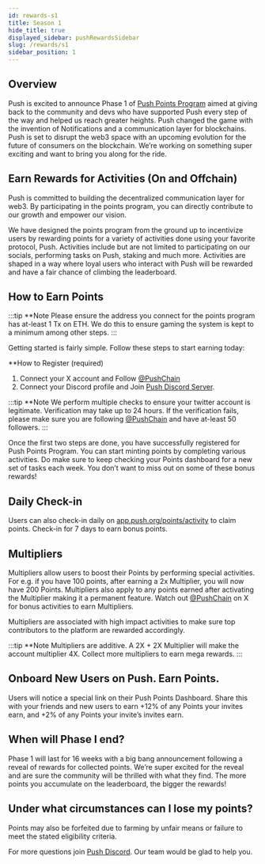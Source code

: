 ```yaml
---
id: rewards-s1
title: Season 1
hide_title: true
displayed_sidebar: pushRewardsSidebar
slug: /rewards/s1
sidebar_position: 1
---
```


## Overview

Push is excited to announce Phase 1 of [Push Points Program](https://app.push.org/points?utm_source=push_blog&utm_medium=referral&utm_campaign=Push+Points&utm_content=docs) aimed at giving back to the community and devs who have supported Push every step of the way and helped us reach greater heights. Push changed the game with the invention of Notifications and a communication layer for blockchains. Push is set to disrupt the web3 space with an upcoming evolution for the future of consumers on the blockchain. We’re working on something super exciting and want to bring you along for the ride.

## Earn Rewards for Activities (On and Offchain)

Push is committed to building the decentralized communication layer for web3. By participating in the points program, you can directly contribute to our growth and empower our vision.

We have designed the points program from the ground up to incentivize users by rewarding points for a variety of activities done using your favorite protocol, Push. Activities include but are not limited to participating on our socials, performing tasks on Push, staking and much more. Activities are shaped in a way where loyal users who interact with Push will be rewarded and have a fair chance of climbing the leaderboard.

## How to Earn Points

:::tip
**Note Please ensure the address you connect for the points program has at-least 1 Tx on ETH. We do this to ensure gaming the system is kept to a minimum among other steps.
:::

Getting started is fairly simple. Follow these steps to start earning today:

**How to Register (required)

1. Connect your X account and Follow [@PushChain](https://x.com/PushChain)
2. Connect your Discord profile and Join [Push Discord Server](https://discord.com/invite/pushprotocol).

:::tip
**Note We perform multiple checks to ensure your twitter account is legitimate. Verification may take up to 24 hours. If the verification fails, please make sure you are following [@PushChain](https://x.com/PushChain) and have at-least 50 followers.
:::

Once the first two steps are done, you have successfully registered for Push Points Program. You can start minting points by completing various activities. Do make sure to keep checking your Points dashboard for a new set of tasks each week. You don’t want to miss out on some of these bonus rewards!

## Daily Check-in

Users can also check-in daily on [app.push.org/points/activity](http://app.push.org/points/activity) to claim points. Check-in for 7 days to earn bonus points.

## Multipliers

Multipliers allow users to boost their Points by performing special activities. For e.g. if you have 100 points, after earning a 2x Multiplier, you will now have 200 Points. Multipliers also apply to any points earned after activating the Multiplier making it a permanent feature. Watch out [@PushChain](https://x.com/PushChain) on X for bonus activities to earn Multipliers.

Multipliers are associated with high impact activities to make sure top contributors to the platform are rewarded accordingly.

:::tip
**Note Multipliers are additive. A 2X + 2X Multiplier will make the account multiplier 4X. Collect more multipliers to earn mega rewards.
:::

## Onboard New Users on Push. Earn Points.

Users will notice a special link on their Push Points Dashboard. Share this with your friends and new users to earn +12% of any Points your invites earn, and +2% of any Points your invite’s invites earn.

## When will Phase I end?

Phase 1 will last for 16 weeks with a big bang announcement following a reveal of rewards for collected points. We’re super excited for the reveal and are sure the community will be thrilled with what they find. The more points you accumulate on the leaderboard, the bigger the rewards!

## Under what circumstances can I lose my points?

Points may also be forfeited due to farming by unfair means or failure to meet the stated eligibility criteria.

For more questions join [Push Discord](https://discord.com/invite/pushprotocol). Our team would be glad to help you.
